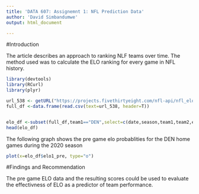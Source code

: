 ```yaml
---
title: 'DATA 607: Assignemnt 1: NFL Prediction Data'
author: 'David Simbandumwe'
output: html_document

---
```


#Introduction


The article describes an approach to ranking NLF teams over time. The method used was to calculate the ELO ranking for every game in NFL history.


```r

library(devtools)
library(RCurl)
library(plyr)

url_538 <- getURL("https://projects.fivethirtyeight.com/nfl-api/nfl_elo_latest.csv")
full_df <-data.frame(read.csv(text=url_538, header=T))


elo_df <-subset(full_df,team1=="DEN",select=c(date,season,team1,team2,elo1_pre,elo2_pre,score1,score2))
head(elo_df)

```

The following graph shows the pre game elo probablities for the DEN home games during the 2020 season

```r

plot(x=elo_df$elo1_pre, type="o")

```


#Findings and Recommendation


The pre game ELO data and the resulting scores could be used to evaluate the effectivness of ELO as a predictor of team performance.  






